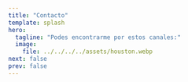 ```yaml
---
title: "Contacto"
template: splash
hero:
  tagline: "Podes encontrarme por estos canales:"
  image:
    file: ../../../../assets/houston.webp
next: false
prev: false
---
```



<CardGrid stagger>
  <a
    href="https://www.instagram.com/psicopedagogamarianasavid/"
    target="_blank"
  >
    <Card title="Instagram" icon="instagram"></Card>
  </a>
  <a
    href="https://www.linkedin.com/in/mariana-savid-saravia-a11b17210/"
    target="_blank"
  >
    <Card title="LinkedIn" icon="linkedin"></Card>
  </a>
  <a href="mailto:mariansavid@gmail.com" target="_blank">
    <Card title="E-Mail" icon="email"></Card>
  </a>
</CardGrid>
